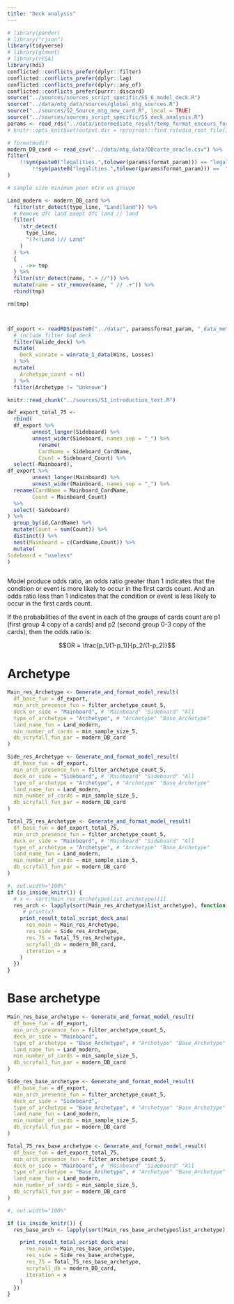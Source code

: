 ---
title: "Deck analysis"
---

```{r setup, include=FALSE, message = FALSE, warning = FALSE} 
# library(pander)
# library("rjson")
library(tidyverse)
# library(glmnet)
# library(rFSA)
library(hdi)
conflicted::conflicts_prefer(dplyr::filter)
conflicted::conflicts_prefer(dplyr::lag)
conflicted::conflicts_prefer(dplyr::any_of)
conflicted::conflicts_prefer(purrr::discard)
source("../sources/sources_script_specific/S5_6_model_deck.R")
source("../data/mtg_data/sources/global_mtg_sources.R")
source("../sources/S2_Source_mtg_new_card.R", local = TRUE)
source("../sources/sources_script_specific/S5_deck_analysis.R")
params <- read_rds("../data/intermediate_result/temp_format_encours_for_param.rds")
# knitr::opts_knit$set(output.dir = rprojroot::find_rstudio_root_file())

# formatmodif
modern_DB_card <- read_csv("../data/mtg_data/DBcarte_oracle.csv") %>%
filter(
    !!sym(paste0("legalities.",tolower(params$format_param))) == "legal" |
        !!sym(paste0("legalities.",tolower(params$format_param))) ==  "restricted"
)

# sample size minimum pour etre un groupe

Land_modern <- modern_DB_card %>%
  filter(str_detect(type_line, "Land|land")) %>%
  # Remove dfc land exept dfc land // land
  filter(
    !str_detect(
      type_line,
      "(?<!Land )// Land"
    )
  ) %>%
  {
    . ->> tmp
  } %>%
  filter(str_detect(name, ".+ //")) %>%
  mutate(name = str_remove(name, " // .+")) %>%
  rbind(tmp)

rm(tmp)



df_export <- readRDS(paste0("../data/", params$format_param, "_data_meta_en_cours.rds")) %>%
  # include filter bad deck
  filter(Valide_deck) %>%
  mutate(
    Deck_winrate = winrate_1_data(Wins, Losses)
  ) %>%
  mutate(
    Archetype_count = n()
  ) %>%
  filter(Archetype != "Unknown") 
```

```{r}
knitr::read_chunk("../sources/S1_introduction_text.R")
```


```{r creating_data_of_total_75}
def_export_total_75 <- 
  rbind(
  df_export %>% 
        unnest_longer(Sideboard) %>%
        unnest_wider(Sideboard, names_sep = "_") %>% 
          rename(
          CardName = Sideboard_CardName,
          Count = Sideboard_Count) %>% 
  select(-Mainboard),
df_export %>%
        unnest_longer(Mainboard) %>%
        unnest_wider(Mainboard, names_sep = "_") %>% 
  rename(CardName = Mainboard_CardName,
        Count = Mainboard_Count)
  %>% 
  select(-Sideboard)
) %>% 
  group_by(id,CardName) %>% 
  mutate(Count = sum(Count)) %>% 
  distinct() %>% 
  nest(Mainboard = c(CardName,Count)) %>% 
  mutate(
Sideboard = "useless"
)

```


```{r, Introduction_chunk_5_Deck_analysis, results='asis'}
```


Model produce odds ratio, an odds ratio greater than 1 indicates that the condition or event is more likely to occur in the first cards count. And an odds ratio less than 1 indicates that the condition or event is less likely to occur in the first cards count.

If the probabilities of the event in each of the groups of cards count are p1 (first group 4 copy of a cards) and p2 (second group 0-3 copy of the cards), then the odds ratio is:

$$OR = \frac{p_1/(1-p_1)}{p_2/(1-p_2)}$$

# Archetype


```{r result_archetype_mainboard}
Main_res_Archetype <- Generate_and_format_model_result(
  df_base_fun = df_export,
  min_arch_presence_fun = filter_archetype_count_5,
  deck_or_side = "Mainboard", # "Mainboard" "Sideboard" "All
  type_of_archetype = "Archetype", # "Archetype" "Base_Archetype"
  land_name_fun = Land_modern,
  min_number_of_cards = min_sample_size_5,
  db_scryfall_fun_par = modern_DB_card
)
```

```{r result_archetype_sideboard}
Side_res_Archetype <- Generate_and_format_model_result(
  df_base_fun = df_export,
  min_arch_presence_fun = filter_archetype_count_5,
  deck_or_side = "Sideboard", # "Mainboard" "Sideboard" "All
  type_of_archetype = "Archetype", # "Archetype" "Base_Archetype"
  land_name_fun = Land_modern,
  min_number_of_cards = min_sample_size_5,
  db_scryfall_fun_par = modern_DB_card
)
```



```{r result_archetype_total_75}
Total_75_res_Archetype <- Generate_and_format_model_result(
  df_base_fun = def_export_total_75,
  min_arch_presence_fun = filter_archetype_count_5,
  deck_or_side = "Mainboard", # "Mainboard" "Sideboard" "All
  type_of_archetype = "Archetype", # "Archetype" "Base_Archetype"
  land_name_fun = Land_modern,
  min_number_of_cards = min_sample_size_5,
  db_scryfall_fun_par = modern_DB_card
)
```


```{r print_result_arch, results='asis'}
#, out.width="100%"
if (is_inside_knitr()) {
  # x <- sort(Main_res_Archetype$list_archetype)[1]
  res_arch <- lapply(sort(Main_res_Archetype$list_archetype), function(x) {
     # print(x)
    print_result_total_script_deck_ana(
      res_main = Main_res_Archetype,
      res_side = Side_res_Archetype,
      res_75 = Total_75_res_Archetype,
      scryfall_db = modern_DB_card,
      iteration = x
    )
  })
}
```


# Base archetype  


```{r result_base_archetype_main_board}
Main_res_base_archetype <- Generate_and_format_model_result(
  df_base_fun = df_export,
  min_arch_presence_fun = filter_archetype_count_5,
  deck_or_side = "Mainboard",
  type_of_archetype = "Base_Archetype", # "Archetype" "Base_Archetype"
  land_name_fun = Land_modern,
  min_number_of_cards = min_sample_size_5,
  db_scryfall_fun_par = modern_DB_card
)
```

```{r result_base_archetype_side_board}
Side_res_base_archetype <- Generate_and_format_model_result(
  df_base_fun = df_export,
  min_arch_presence_fun = filter_archetype_count_5,
  deck_or_side = "Sideboard",
  type_of_archetype = "Base_Archetype", # "Archetype" "Base_Archetype"
  land_name_fun = Land_modern,
  min_number_of_cards = min_sample_size_5,
  db_scryfall_fun_par = modern_DB_card
)
```


```{r result_base_archetype_total_75}
Total_75_res_base_archetype <- Generate_and_format_model_result(
  df_base_fun = def_export_total_75,
  min_arch_presence_fun = filter_archetype_count_5,
  deck_or_side = "Mainboard", # "Mainboard" "Sideboard" "All
  type_of_archetype = "Base_Archetype", # "Archetype" "Base_Archetype"
  land_name_fun = Land_modern,
  min_number_of_cards = min_sample_size_5,
  db_scryfall_fun_par = modern_DB_card
)
```


```{r print_result_base_arch, results='asis'}
#, out.width="100%"

if (is_inside_knitr()) {
  res_base_arch <- lapply(sort(Main_res_base_archetype$list_archetype), function(x) {

    print_result_total_script_deck_ana(
      res_main = Main_res_base_archetype,
      res_side = Side_res_base_archetype,
      res_75 = Total_75_res_base_archetype,
      scryfall_db = modern_DB_card,
      iteration = x
    )
  })
}
```
